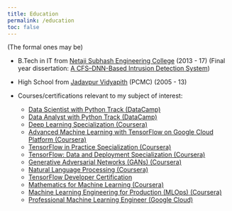 ```yaml
---
title: Education
permalink: /education
toc: false
---
```

(The formal ones may be)

-   B.Tech in IT from [Netaji Subhash Engineering College](http://www.google.com/url?q=http%3A%2F%2Fnsec.ac.in&sa=D&sntz=1&usg=AFQjCNFe2EBGpA-oSLcYVmdISgkSmENcHg) (2013 - 17) (Final year dissertation: [A CFS–DNN-Based Intrusion Detection System](https://www.google.com/url?q=https%3A%2F%2Flink.springer.com%2Fchapter%2F10.1007%2F978-981-10-7901-6_19&sa=D&sntz=1&usg=AFQjCNG3tTcrgh7dSLAOYYjUY7PcCnpDQA))
-   High School from [Jadavpur Vidyapith](http://www.google.com/url?q=http%3A%2F%2Fjadavpurvidyapithhs.org%2F&sa=D&sntz=1&usg=AFQjCNEwgsSXPP9UKLU9PxZOHYFpMamXIA) (PCMC) (2005 - 13)
-   Courses/certifications relevant to my subject of interest:

    -   [Data Scientist with Python Track (DataCamp)](https://www.google.com/url?q=https%3A%2F%2Fwww.dropbox.com%2Fs%2Fo1asim0it9204nv%2FData%2520Scientist%2520with%2520Python%2520Track.pdf%3Fdl%3D0&sa=D&sntz=1&usg=AFQjCNEFFOHFcOzP0mGWOxA6PbOxJkcDow)
    -   [Data Analyst with Python Track (DataCamp)](https://www.google.com/url?q=https%3A%2F%2Fwww.dropbox.com%2Fs%2Fo1asim0it9204nv%2FData%2520Scientist%2520with%2520Python%2520Track.pdf%3Fdl%3D0&sa=D&sntz=1&usg=AFQjCNEFFOHFcOzP0mGWOxA6PbOxJkcDow)
    -   [Deep Learning Specialization (Coursera)](https://www.google.com/url?q=https%3A%2F%2Fwww.dropbox.com%2Fs%2Fey8tl7ci24bc81r%2FDeep%2520Learning%2520Specialization%2520Coursera.pdf%3Fdl%3D0&sa=D&sntz=1&usg=AFQjCNHv5b59FKsX9LSt2m8s1U3lLJnchQ)
    -   [Advanced Machine Learning with TensorFlow on Google Cloud Platform (Coursera)](https://www.google.com/url?q=https%3A%2F%2Fwww.dropbox.com%2Fs%2Fud6nuazsvcb4urt%2FAdvanced%2520Machine%2520Learning%2520with%2520TensorFlow%2520on%2520Google%2520Cloud%2520Platform.pdf%3Fdl%3D0&sa=D&sntz=1&usg=AFQjCNGVN8dCLRO7ug1CoiyHAC6xotLrbw)
    -   [TensorFlow in Practice Specialization (Coursera)](https://www.google.com/url?q=https%3A%2F%2Fwww.dropbox.com%2Fs%2Fusd3e3lk7vo8fm1%2FTensorFlow%2520in%2520Practice%2520Specialization.pdf%3Fdl%3D0&sa=D&sntz=1&usg=AFQjCNEfC8RyLfHCsQEE2lZs1fg-uRfRxw)
    -   [TensorFlow: Data and Deployment Specialization (Coursera)](https://www.google.com/url?q=https%3A%2F%2Fwww.coursera.org%2Faccount%2Faccomplishments%2Fspecialization%2F7WB6WXTY53JD&sa=D&sntz=1&usg=AFQjCNFhgcNQVNegGBgdXsuCkuEKWJW7wQ)
    -   [Generative Adversarial Networks (GANs) (Coursera)](https://www.coursera.org/account/accomplishments/specialization/certificate/3U5QXRJXRVZC)
    -   [Natural Language Processing (Coursera)](https://www.coursera.org/account/accomplishments/specialization/certificate/FS7WK2VD2464)
    -   [TensorFlow Developer Certification](https://www.credential.net/76305e02-01c7-4240-9612-09143a17e3b8#gs.oxvgq4)
    -   [Mathematics for Machine Learning (Coursera)](https://www.coursera.org/account/accomplishments/specialization/certificate/ENKE8EHF4UUJ)
    -   [Machine Learning Engineering for Production (MLOps) (Coursera)](https://www.coursera.org/account/accomplishments/specialization/39NHJ9FGN3TF)
    -   [Professional Machine Learning Engineer (Google Cloud)](https://www.credential.net/dfb08300-0d91-4866-9409-908de346e658#gs.wchgzh)
